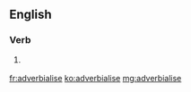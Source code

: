 ==English==

===Verb===
{{en-verb|adverbialis|ing}}

# {{context|British spelling|lang=en}} {{alternative form of|adverbialize|lang=en}}

[[fr:adverbialise]]
[[ko:adverbialise]]
[[mg:adverbialise]]